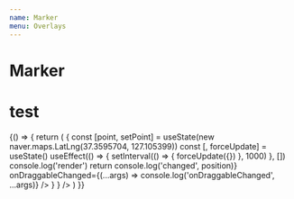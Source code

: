 ```yaml
---
name: Marker
menu: Overlays
---
```



# Marker

<Props of={Marker} />

# test

<Playground>
  {() => {
    return (
      <LoadNavermaps
        ncpClientId={'6tdrlcyvpt'}
        render={
          () => {
            const [point, setPoint] = useState(new naver.maps.LatLng(37.3595704, 127.105399)) 
            const [, forceUpdate] = useState()
            useEffect(() => {
              setInterval(() => {
                forceUpdate({})
              }, 1000)
            }, [])
            console.log('render')
            return <NaverMap
              center={new naver.maps.LatLng(37.3595704, 127.105399)}
            >
              <Marker 
                draggable={true}
                onPositionChanged={(position) => console.log('changed', position)}
                onDraggableChanged={(...args) => console.log('onDraggableChanged', ...args)}
              />
            </NaverMap>
          }
        }
      />
    )
  }}
</Playground>